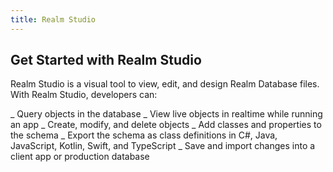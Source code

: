 ```yaml
---
title: Realm Studio
---
```


## Get Started with Realm Studio

Realm Studio is a visual tool to view, edit, and design Realm Database files. With Realm Studio, developers can:

_ Query objects in the database
_ View live objects in realtime while running an app
_ Create, modify, and delete objects
_ Add classes and properties to the schema
_ Export the schema as class definitions in C#, Java, JavaScript, Kotlin, Swift, and TypeScript
_ Save and import changes into a client app or production database
